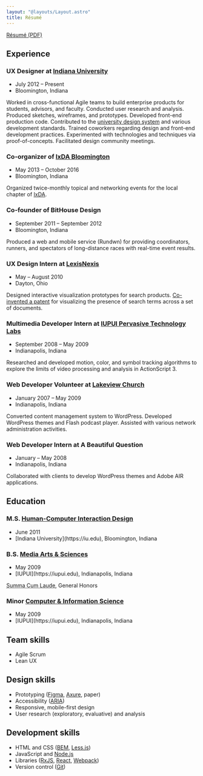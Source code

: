 ```yaml
---
layout: "@layouts/Layout.astro"
title: Résumé
---
```


[Résumé (PDF)](/basham-resume.pdf)

## Experience

### UX Designer at [Indiana University](https://uits.iu.edu/)

<ul class="list-inline">
	<li>July 2012 &ndash; Present</li>
	<li>Bloomington, Indiana</li>
</ul>

Worked in cross-functional Agile teams to build enterprise products for students, advisors, and faculty.
Conducted user research and analysis.
Produced sketches, wireframes, and prototypes.
Developed front-end production code.
Contributed to the [university design system](https://rivet.iu.edu/) and various development standards.
Trained coworkers regarding design and front-end development practices.
Experimented with technologies and techniques via proof-of-concepts.
Facilitated design community meetings.

### Co-organizer of [IxDA Bloomington](https://www.facebook.com/ixdabloomington)

<ul class="list-inline">
	<li>May 2013 &ndash; October 2016</li>
	<li>Bloomington, Indiana</li>
</ul>

Organized twice-monthly topical and networking events for the local chapter of
[IxDA](https://ixda.org 'Interaction Design Association').

### Co-founder of BitHouse Design

<ul class="list-inline">
	<li>September 2011 &ndash; September 2012</li>
	<li>Bloomington, Indiana</li>
</ul>

Produced a web and mobile service (Rundwn) for providing coordinators,
runners, and spectators of long-distance races with real-time event results.

### UX Design Intern at [LexisNexis](https://www.lexisnexis.com)

<ul class="list-inline">
	<li>May &ndash; August 2010</li>
	<li>Dayton, Ohio</li>
</ul>

Designed interactive visualization prototypes
for search products. [Co-invented a patent](https://www.google.com/patents/US8874569) for visualizing the presence of search terms across a set of documents.

### Multimedia Developer Intern at [IUPUI Pervasive Technology Labs](https://pti.iu.edu/)

<ul class="list-inline">
	<li>September 2008 &ndash; May 2009</li>
	<li>Indianapolis, Indiana</li>
</ul>

Researched and developed motion, color, and symbol tracking algorithms to explore
the limits of video processing and analysis in ActionScript 3.

### Web Developer Volunteer at [Lakeview Church](http://www.lakeviewchurch.org)

<ul class="list-inline">
	<li>January 2007 &ndash; May 2009</li>
	<li>Indianapolis, Indiana</li>
</ul>

Converted content management system to WordPress.
Developed WordPress themes and Flash podcast player.
Assisted with various network administration activities.

### Web Developer Intern at A Beautiful Question

<ul class="list-inline">
	<li>January &ndash; May 2008</li>
	<li>Indianapolis, Indiana</li>
</ul>

Collaborated with clients to develop WordPress themes and Adobe AIR
applications.

## Education

### M.S. [Human-Computer Interaction Design](https://www.sice.indiana.edu/graduate/degrees/informatics/hcid/)

<ul class="list-inline">
	<li>June 2011</li>
	<li>[Indiana University](https://iu.edu), Bloomington, Indiana</li>
</ul>

### B.S. [Media Arts & Sciences](https://soic.iupui.edu/undergraduate/degrees/media-arts/)

<ul class="list-inline">
	<li>May 2009</li>
	<li>[IUPUI](https://iupui.edu), Indianapolis, Indiana</li>
</ul>

<abbr title="With Highest Honors">Summa Cum Laude</abbr>, General Honors

### Minor [Computer & Information Science](https://cs.iupui.edu)

<ul class="list-inline">
	<li>May 2009</li>
	<li>[IUPUI](https://iupui.edu), Indianapolis, Indiana</li>
</ul>

## Team skills

- Agile Scrum
- Lean UX

## Design skills

- Prototyping ([Figma](https://www.figma.com/), [Axure](https://www.axure.com/), paper)
- Accessibility ([ARIA](https://www.w3.org/TR/html-aria/))
- Responsive, mobile-first design
- User research (exploratory, evaluative) and analysis

## Development skills

- HTML and CSS ([BEM](/talks/architecting-css/ 'Block Element Modifier'), [Less.js](http://lesscss.org/))
- JavaScript and [Node.js](https://nodejs.org/)
- Libraries ([RxJS](https://github.com/ReactiveX/rxjs), [React](https://facebook.github.io/react/), [Webpack](https://webpack.github.io/))
- Version control ([Git](https://git-scm.com/))
